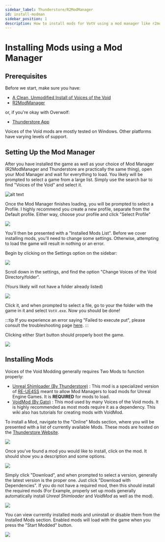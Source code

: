 ```yaml
---
sidebar_label: Thunderstore/R2ModManager
id: install-modman
sidebar_position: 1
description: How to install mods for VotV using a mod manager like r2modman or Thunderstore
---
```


# Installing Mods using a Mod Manager
## Prerequisites
Before we start, make sure you have:

- [A Clean, Unmodified Install of Voices of the Void](https://mrdrnose.itch.io/votv)
- [R2ModManager](https://github.com/ebkr/r2modmanPlus/releases/latest)

or, if you're okay with Overwolf:

- [Thunderstore App](https://www.overwolf.com/oneapp/Thunderstore-Thunderstore_Mod_Manager)

Voices of the Void mods are mostly tested on Windows. Other platforms have varying levels of support.

## Setting Up the Mod Manager
After you have installed the game as well as your choice of Mod Manager (R2ModManager and Thunderstore are practically the same thing), open your Mod Manager and wait for everything to load. You likely will be prompted to select a game from a large list. Simply use the search bar to find "Voices of the Void" and select it.

![alt text](img/r2modman-select-game.png "Title")

Once the Mod Manager finishes loading, you will be prompted to select a Profile. I highly recommend you create a new profile, separate from the Default profile. Either way, choose your profile and click "Select Profile"

![](img/r2modman-profile.png)

You'll then be presented with a "Installed Mods List". Before we cover installing mods, you'll need to change some settings. Otherwise, attempting to load the game will result in nothing or an error.

Begin by clicking on the Settings option on the sidebar:

![](img/r2modman-sidebar.png)

Scroll down in the settings, and find the option "Change Voices of the Void Directory/folder".

(Yours likely will not have a folder already listed)

![](img/r2modman-directory.png)

Click it, and when prompted to select a file, go to your the folder with the game in it and select `VotV.exe`. Now you should be done!

:::tip
If you experience an error saying "Failed to execute put", please consult the troubleshooting page [here](../troubleshooting/indexeddb-put-error).
:::

Clicking either Start button should properly boot the game.

![](img/r2modman-start.png)

## Installing Mods
Voices of the Void Modding generally requires Two Mods to function properly:

- [Unreal Shimloader (By Thunderstore)](https://thunderstore.io/c/voices-of-the-void/p/Thunderstore/unreal_shimloader/) : This mod is a specialized version of [RE-UE4SS](https://github.com/UE4SS-RE/RE-UE4SS) meant to allow Mod Managers to load mods for Unreal Engine Games. It is <b>REQUIRED</b> for mods to load.
- [VoidMod (By Gato)](https://thunderstore.io/c/voices-of-the-void/p/Gatohost/VoidMod/) : This mod used by many Voices of the Void mods. It is highly recommended as most mods require it as a dependency. This wiki also has tutorials for creating mods with VoidMod.

To install a Mod, navigate to the "Online" Mods section, where you will be presented with a list of currently available Mods. These mods are hosted on the [Thunderstore Website](https://thunderstore.io/c/voices-of-the-void/).

![](img/r2modman-online-mods.png)

Once you've found a mod you would like to install, click on the mod. It should show you a description and some options.

![](img/r2modman-install-mod.png)

Simply click "Download", and when prompted to select a version, generally the latest version is the proper one. Just click "Download with Dependencies". If you do not have a required mod, then this should install the required mods (For Example, properly set up mods generally automatically install <i>Unreal Shimloader</i> and <i>VoidMod</i> as well as the mod).

![](img/r2modman-select-version.png)

You can view currently installed mods and uninstall or disable them from the Installed Mods section. Enabled mods will load with the game when you press the "Start Modded" button.

![](img/r2modman-mods.png)
